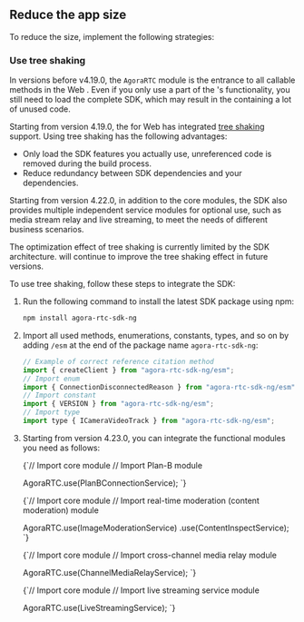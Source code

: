 <PlatformWrapper platform="web">

## Reduce the app size

To reduce the <Vpl k="CLIENT" /> size, implement the following strategies:

### Use tree shaking

In versions before v4.19.0, the `AgoraRTC` module is the entrance to all callable methods in the Web <Vg k="VSDK" />. Even if you only use a part of the <Vg k="VSDK" />'s functionality, you still need to load the complete SDK, which may result in the <Vpl k="CLIENT" /> containing a lot of unused code.

Starting from version 4.19.0, the <Vg k="VSDK" /> for Web has integrated [tree shaking](https://webpack.js.org/guides/tree-shaking/) support. Using tree shaking has the following advantages:

- Only load the SDK features you actually use, unreferenced code is removed during the build process.
- Reduce redundancy between SDK dependencies and your <Vpl k="CLIENT" /> dependencies.

Starting from version 4.22.0, in addition to the core modules, the SDK also provides multiple independent service modules for optional use, such as media stream relay and live streaming, to meet the needs of different business scenarios.

<Admonition type="info">
The optimization effect of tree shaking is currently limited by the SDK architecture. <Vg k="COMPANY" /> will continue to improve the tree shaking effect in future versions.
</Admonition>

To use tree shaking, follow these steps to integrate the SDK: 

1. Run the following command to install the latest SDK package using npm:

    ```bash
    npm install agora-rtc-sdk-ng
    ```

1. Import all used methods, enumerations, constants, types, and so on by adding `/esm` at the end of the package name `agora-rtc-sdk-ng`:

    ```javascript
    // Example of correct reference citation method
    import { createClient } from "agora-rtc-sdk-ng/esm";
    // Import enum
    import { ConnectionDisconnectedReason } from "agora-rtc-sdk-ng/esm";
    // Import constant
    import { VERSION } from "agora-rtc-sdk-ng/esm";
    // Import type
    import type { ICameraVideoTrack } from "agora-rtc-sdk-ng/esm";
    ```

1. Starting from version 4.23.0, you can integrate the functional modules you need as follows:

    <Tabs>
    <TabItem value="plan-b" label="Plan B" default>
    <CodeBlock language="js" showLineNumbers>
    {`// Import core module
    // Import Plan-B module

    AgoraRTC.use(PlanBConnectionService);
    `}
    </CodeBlock>
    </TabItem>

    <TabItem value="content-moderation" label="Content moderation" default>
    <CodeBlock language="js" showLineNumbers>
    {`// Import core module
    // Import real-time moderation (content moderation) module

    AgoraRTC.use(ImageModerationService)
    .use(ContentInspectService);
    `}
    </CodeBlock>
    </TabItem>

    <TabItem value="relay" label="Channel media relay" default>
    <CodeBlock language="js" showLineNumbers>
    {`// Import core module
    // Import cross-channel media relay module

    AgoraRTC.use(ChannelMediaRelayService);
    `}
    </CodeBlock>
    </TabItem>

    <TabItem value="live" label="Live streaming" default>
    <CodeBlock language="js" showLineNumbers>
    {`// Import core module
    // Import live streaming service module

    AgoraRTC.use(LiveStreamingService);
    `}
    </CodeBlock>
    </TabItem>
    </Tabs>

</PlatformWrapper>
